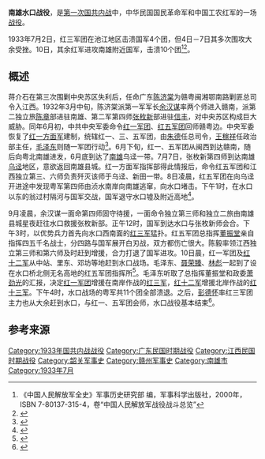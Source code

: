 {{Infobox Military Conflict
|campaign=
|image=
|caption=
|conflict=南雄水口战役
|date=1933年7月2日－10日
|place=[[广东省|广东省]][[南雄|南雄]]、江西省[[南康县|南康县]]、[[大余县|大余县]]、[[信丰县|信丰县]]等
|result=红军击溃国军15个团
|combatant1=[[红一军团|红一军团]]、[[红三军团|红三军团]]、[[红五军团|红五军团]]<br />江西军区独立第3、6师，闽西第12军
|combatant2=[[国民革命军|国民革命军]]粤军1、2、4、5师，独立3师，独立2旅<br />蒋军14、52师，<br />湘军15师
|commander1=
|commander2=
|strength1=
|strength2=
|casualties1=
|casualties2=
|}}

'''南雄水口战役'''，是[[第一次国共内战|第一次国共内战]]中，中华民国国民革命军和中国工农红军的一场[[战役|战役]]。

1933年7月2日，红三军团在池江地区击溃国军4个团，但4日－7日其多次围攻大余受挫。10日，其余红军进攻南雄附近国军，击溃10个团<ref name="中国人民解放军全史">《中国人民解放军全史》军事历史研究部 编，军事科学出版社，2000年，ISBN 7-80137-315-4，卷“中国人民解放军战役战斗总览”</ref><ref>{{Cite book|title=广东省志 军事志|last=广东省地方史志编纂委员会编|first=|publisher=广州：广东人民出版社|year=1999.11|isbn=7-218-03180-3|location=|pages=478-479}}</ref>。

== 概述 ==
蒋介石在第三次围剿中央苏区失利后，任命广东[[陈济棠|陈济棠]]为赣粤闽湘鄂南路剿匪总司令入江西。1932年3月中旬，陈济棠派第一军军长[[余汉谋|余汉谋]]率两个师进入赣南，派第二独立旅[[陈章|陈章]]部进驻南雄、第二军第四师[[张枚新|张枚新]]部进驻[[信丰|信丰]]，对中央苏区构成巨大威胁。同年6月初，中共中央军委命令[[中国工农红军第一军团|红一军团]]、[[红五军团|红五军团]]回师赣粤边。中央军委恢复了[[红一方面军|红一方面军]]建制，统辖红一、三、五军团，由[[朱德|朱德]]任总司令，[[王稼祥|王稼祥]]任政治部主任，[[毛泽东|毛泽东]]则随一军团行动<ref>{{Cite book|title=中国历史必读知识全书 29|last=蔡磊主编|first=|publisher=北京：中国戏剧出版社|year=2007.06|isbn=7-104-02609-9|location=|pages=3704-3705}}</ref>。6月下旬，红一、五军团从闽西到达赣南，随后向粤北南雄进发，6月底到达了[[南雄|南雄]]乌迳一带。7月7日，张枚新第四师到达南雄[[乌迳|乌迳]]地区，意欲返回南雄县城。红一方面军指挥部得此情报后，命令红五军团和江西独立第三、六师负责歼灭该师于乌迳、新田一带。8日凌晨，红五军团在向乌迳开进途中发现粤军第四师由浈水南岸向南雄逃窜，向水口堵击。下午1时，在水口以东的翁过村隔河与国军交战，国军退守水口墟及附近高地<ref>{{Cite book|title=1927-1937中国工农红军通览|last=徐平|first=|publisher=北京：解放军出版社|year=2017.01|isbn=978-7-5065-7306-1|location=|pages=191-193}}</ref>。

9月凌晨，余汉谋一面命第四师固守待援，一面命令独立第三师和独立二旅由南雄县城星夜赶往水口救援张枚新部。正午12时，国军到达水口与张枚新师会合。下午3时，以优势兵力首先向水口西南面的[[中国工农红军第三军|红三军]]猛扑。红五军团总指挥[[董振堂|董振堂]]亲自指挥四五千名战士，分四路与国军展开白刃战，双方都伤亡很大。陈毅率领江西独立第三师和第六师及时赶到增援，合力打退了国军进攻。10日晨，红一军团及[[红十二军|红十二军]]从中站、里东、邓坊等地赶到水口战场。毛泽东、[[聂荣臻|聂荣臻]]、[[林彪|林彪]]一起到了设在水口桥北侧无名高地的红五军团指挥所<ref>{{Cite book|title=中国通史 第6卷|last=徐继素；陈君慧主编|first=|publisher=北京：中国戏剧出版社|year=2008.05|isbn=7-104-02741-6|location=|pages=2984-2986}}</ref>。毛泽东听取了总指挥董振堂和政委[[萧劲光|萧劲光]]的汇报，决定[[红一军团|红一军团]]增援在南岸作战的[[红三军|红三军]]，[[红十二军|红十二军]]增援北岸作战的[[红十三军|红十三军]]。下午4时，水口战场的粤军共11个团全部溃退。之后，[[彭德怀|彭德怀]]率红三军团主力也从大余赶到水口，与红一、五军团会师，水口战役基本结束<ref>{{Cite book|title=中共广东历史简明读本 1921-2011|last=陈俊凤，陈弘君主编|first=|publisher=广州：广东人民出版社|year=2011.06|isbn=978-7-218-07196-1|location=|pages=122-124}}</ref>。

== 参考来源 ==
{{Reflist|2}}

{{第一次国共内战}}
[[Category:1933年国共内战战役|Category:1933年国共内战战役]]
[[Category:广东民国时期战役|Category:广东民国时期战役]]
[[Category:江西民国时期战役|Category:江西民国时期战役]]
[[Category:韶关军事史|Category:韶关军事史]]
[[Category:赣州军事史|Category:赣州军事史]]
[[Category:南雄市|Category:南雄市]]
[[Category:1933年7月|Category:1933年7月]]